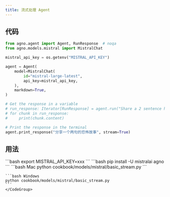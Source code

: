 ```yaml
---
title: 流式处理 Agent
---
```


## 代码

```python cookbook/models/mistral/basic_stream.py
from agno.agent import Agent, RunResponse  # noqa
from agno.models.mistral import MistralChat

mistral_api_key = os.getenv("MISTRAL_API_KEY")

agent = Agent(
    model=MistralChat(
        id="mistral-large-latest",
        api_key=mistral_api_key,
    ),
    markdown=True,
)

# Get the response in a variable
# run_response: Iterator[RunResponse] = agent.run("Share a 2 sentence horror story", stream=True)
# for chunk in run_response:
#     print(chunk.content)

# Print the response in the terminal
agent.print_response("分享一个两句的恐怖故事", stream=True)
```

## 用法

<Steps>
  <Snippet file="create-venv-step.mdx" />

  <Step title="设置您的 API 密钥">
    ```bash
    export MISTRAL_API_KEY=xxx
    ```
  </Step>

  <Step title="安装库">
    ```bash
    pip install -U mistralai agno
    ```
  </Step>

  <Step title="运行 Agent">
    <CodeGroup>
    ```bash Mac
    python cookbook/models/mistral/basic_stream.py
    ```

    ```bash Windows
    python cookbook/models/mistral/basic_stream.py
    ```
    </CodeGroup>
  </Step>
</Steps>